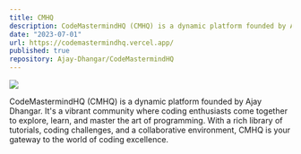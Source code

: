 ```yaml
---
title: CMHQ
description: CodeMastermindHQ (CMHQ) is a dynamic platform founded by Ajay Dhangar. It's a vibrant community where coding enthusiasts come together to explore, learn, and master the art of programming. 
date: "2023-07-01"
url: https://codemastermindhq.vercel.app/
published: true
repository: Ajay-Dhangar/CodeMastermindHQ
---
```




[![](https://starter-aj-zero-coding.vercel.app/_next/image?url=%2Fstatic%2Fshowcase%2Fcodemastermindhq.jpg&w=640&q=75)](https://codemastermindhq.vercel.app/)

CodeMastermindHQ (CMHQ) is a dynamic platform founded by Ajay Dhangar. It's a vibrant community where coding enthusiasts come together to explore, learn, and master the art of programming. With a rich library of tutorials, coding challenges, and a collaborative environment, CMHQ is your gateway to the world of coding excellence.

